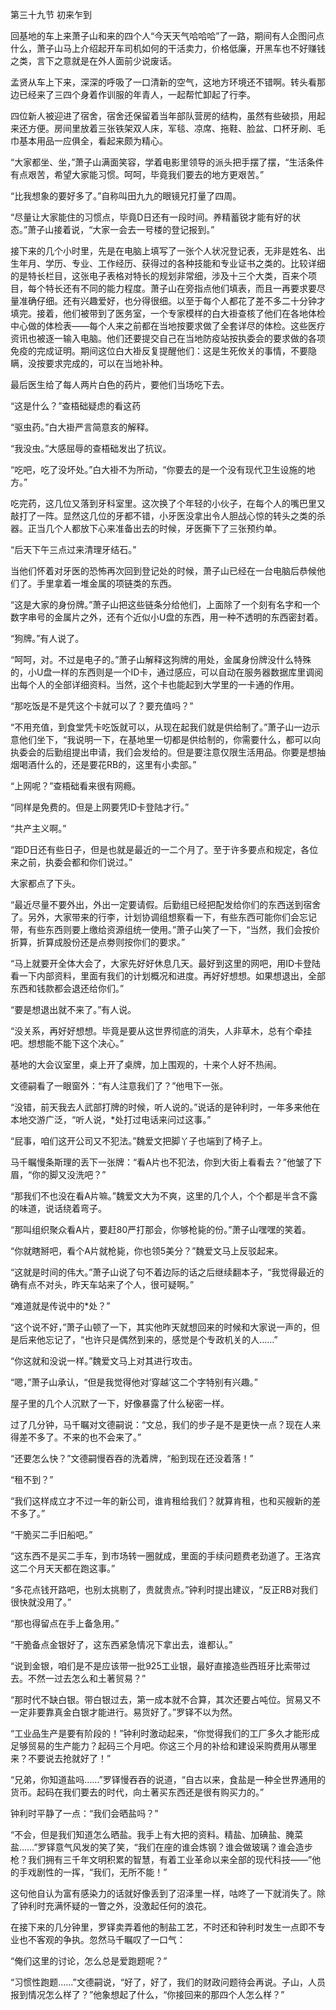 

第三十九节 初来乍到

回基地的车上来萧子山和来的四个人“今天天气哈哈哈”了一路，期间有人企图问点什么，萧子山马上介绍起开车司机如何的干活卖力，价格低廉，开黑车也不好赚钱之类，言下之意就是在外人面前少说废话。

孟贤从车上下来，深深的呼吸了一口清新的空气，这地方环境还不错啊。转头看那边已经来了三四个身着作训服的年青人，一起帮忙卸起了行李。

四位新人被迎进了宿舍，宿舍还保留着当年部队营房的结构，虽然有些破损，用起来还方便。房间里放着三张铁架双人床，军毯、凉席、拖鞋、脸盆、口杯牙刷、毛巾基本用品一应俱全，看起来颇为精心。

“大家都坐、坐，”萧子山满面笑容，学着电影里领导的派头把手摆了摆，“生活条件有点艰苦，希望大家能习惯。呵呵，毕竟我们要去的地方更艰苦。”

“比我想象的要好多了。”自称叫田九九的眼镜兄打量了四周。

“尽量让大家能住的习惯点，毕竟D日还有一段时间。养精蓄锐才能有好的状态。”萧子山接着说，“大家一会去一号楼的登记报到。”

接下来的几个小时里，先是在电脑上填写了一张个人状况登记表，无非是姓名、出生年月、学历、专业、工作经历、获得过的各种技能和专业证书之类的。比较详细的是特长栏目，这张电子表格对特长的规划非常细，涉及十三个大类，百来个项目，每个特长还有不同的能力程度。萧子山在旁指点他们填表，而且一再要求要尽量准确仔细。还有兴趣爱好，也分得很细。以至于每个人都花了差不多二十分钟才填完。接着，他们被带到了医务室，一个专家模样的白大褂查核了他们在各地体检中心做的体检表――每个人来之前都在当地按要求做了全套详尽的体检。这些医疗资讯也被逐一输入电脑。他们还要提交自己在当地防疫站按执委会的要求做的各项免疫的完成证明。期间这位白大褂反复提醒他们：这是生死攸关的事情，不要隐瞒，没按要求完成的，可以在当地补种。

最后医生给了每人两片白色的药片，要他们当场吃下去。

“这是什么？”查梧础疑虑的看这药

“驱虫药。”白大褂严言简意亥的解释。

“我没虫。”大感屈辱的查梧础发出了抗议。

“吃吧，吃了没坏处。”白大褂不为所动，“你要去的是一个没有现代卫生设施的地方。”

吃完药，这几位又落到牙科室里。这次换了个年轻的小伙子，在每个人的嘴巴里又敲打了一阵。显然这几位的牙都不错，小牙医没拿出令人胆战心惊的转头之类的杀器。正当几个人都放下心来准备出去的时候，牙医撕下了三张预约单。

“后天下午三点过来清理牙结石。”

当他们怀着对牙医的恐怖再次回到登记处的时候，萧子山已经在一台电脑后恭候他们了。手里拿着一堆金属的项链类的东西。

“这是大家的身份牌。”萧子山把这些链条分给他们，上面除了一个刻有名字和一个数字串号的金属片之外，还有个近似小U盘的东西，用一种不透明的东西密封着。

“狗牌。”有人说了。

“呵呵，对。不过是电子的。”萧子山解释这狗牌的用处，金属身份牌没什么特殊的，小U盘一样的东西则是一个ID卡，通过感应，可以自动在服务器数据库里调阅出每个人的全部详细资料。当然，这个卡也能起到大学里的一卡通的作用。

“那吃饭是不是凭这个卡就可以了？要充值吗？”

“不用充值，到食堂凭卡吃饭就可以，从现在起我们就是供给制了。”萧子山一边示意他们坐下，“我说明一下，在基地里一切都是供给制的，你需要什么，都可以向执委会的后勤组提出申请，我们会发给的。但是要注意仅限生活用品。你要是想抽烟喝酒什么的，还是要花RB的，这里有小卖部。”

“上网呢？”查梧础看来很有网瘾。

“同样是免费的。但是上网要凭ID卡登陆才行。”

“共产主义啊。”

“距D日还有些日子，但是也就是最近的一二个月了。至于许多要点和规定，各位来之前，执委会都和你们说过。”

大家都点了下头。

“最近尽量不要外出，外出一定要请假。后勤组已经把配发给你们的东西送到宿舍了。另外，大家带来的行李，计划协调组想察看一下，有些东西可能你们会忘记带，有些东西则要上缴给资源组统一使用。”萧子山笑了一下，“当然，我们会按价折算，折算成股份还是点劵则按你们的要求。”

“马上就要开全体大会了，大家先好好休息几天。最好到这里的网吧，用ID卡登陆看一下内部资料，里面有我们的计划概况和进度。再好好想想。如果想退出，全部东西和钱款都会退还给你们。”

“要是想退出就不来了。”有人说。

“没关系，再好好想想。毕竟是要从这世界彻底的消失，人非草木，总有个牵挂吧。想想能不能下这个决心。”

基地的大会议室里，桌上开了桌牌，加上围观的，十来个人好不热闹。

文德嗣看了一眼窗外：“有人注意我们了？”他甩下一张。

“没错，前天我去人武部打牌的时候，听人说的。”说话的是钟利时，一年多来他在本地交游广泛，“听人说，*处打过电话来问过这事。”

“屁事，咱们这开公司又不犯法。”魏爱文把脚丫子也端到了椅子上。

马千瞩慢条斯理的丢下一张牌：“看A片也不犯法，你到大街上看看去？”他皱了下眉，“你的脚又没洗吧？”

“那我们不也没在看A片嘛。”魏爱文大为不爽，这里的几个人，个个都是半含不露的味道，说话绕着弯子。

“那叫组织聚众看A片，要赶80严打那会，你够枪毙的份。”萧子山嘿嘿的笑着。

“你就瞎掰吧，看个A片就枪毙，你也领5美分？”魏爱文马上反驳起来。

“这就是时间的伟大。”萧子山说了句不着边际的话之后继续翻本子，“我觉得最近的确有点不对头，昨天车站来了个人，很可疑啊。”

“难道就是传说中的*处？”

“这个说不好，”萧子山顿了一下，其实他昨天就想回来的时候和大家说一声的，但是后来他忘记了，“也许只是偶然到来的，感觉是个专政机关的人……”

“你这就和没说一样。”魏爱文马上对其进行攻击。

“嗯，”萧子山承认，“但是我觉得他对‘穿越’这二个字特别有兴趣。”

屋子里的几个人沉默了一下，好像暴露了什么秘密一样。

过了几分钟，马千瞩对文德嗣说：“文总，我们的步子是不是更快一点？现在人来得差不多了。不来的也不会来了。”

“还要怎么快？”文德嗣慢吞吞的洗着牌，“船到现在还没着落！”

“租不到？”

“我们这样成立才不过一年的新公司，谁肯租给我们？就算肯租，也和买艘新的差不多了。”

“干脆买二手旧船吧。”

“这东西不是买二手车，到市场转一圈就成，里面的手续问题费老劲道了。王洛宾这二个月天天都在跑这事。”

“多花点钱开路吧，也别太挑剔了，贵就贵点。”钟利时提出建议，“反正RB对我们很快就没用了。”

“那也得留点在手上备急用。”

“干脆备点金银好了，这东西紧急情况下拿出去，谁都认。”

“说到金银，咱们是不是应该带一批925工业银，最好直接造些西班牙比索带过去。不然一过去怎么和土著贸易？”

“那时代不缺白银。带白银过去，第一成本就不合算，其次还要占吨位。贸易又不一定非要靠真金白银才能进行。易货好了。”罗铎不以为然。

“工业品生产是要有阶段的！”钟利时激动起来，“你觉得我们的工厂多久才能形成足够贸易的生产能力？起码三个月吧。你这三个月的补给和建设采购费用从哪里来？不要说去抢就好了！”

“兄弟，你知道盐吗……”罗铎慢吞吞的说道，“自古以来，食盐是一种全世界通用的货币。起码在我们要去的时代，向土著买东西还是很有购买力的。”

钟利时平静了一点：“我们会晒盐吗？”

“不会，但是我们知道怎么晒盐。我手上有大把的资料。精盐、加碘盐、腌菜盐……”罗铎意气风发的笑了笑，“我们在座的谁会炼钢？谁会做玻璃？谁会造步枪？我们拥有三千年文明积累的智慧，有着工业革命以来全部的现代科技――”他的手戏剧性的一挥，“我们，无所不能！”

这句他自认为富有感染力的话就好像丢到了沼泽里一样，咕咚了一下就消失了。除了钟利时充满怀疑的一瞥之外，没激起任何的浪花。

在接下来的几分钟里，罗铎卖弄着他的制盐工艺，不时还和钟利时发生一点即不专业也不客观的争执。忽然马千瞩叹了一口气：

“俺们这里的讨论，怎么总是爱跑题呢？”

“习惯性跑题……”文德嗣说，“好了，好了，我们的财政问题待会再说。子山，人员报到情况怎么样了？”他象想起了什么，“你接回来的那四个人怎么样？”

